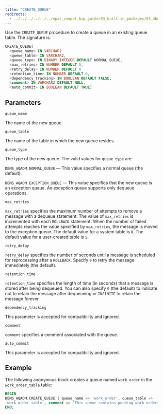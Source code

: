 ```yaml
---
title: "CREATE_QUEUE"
redirects:
  - ../../../../../../epas_compat_bip_guide/03_built-in_packages/03_dbms_aqadm/03_create_queue #generated for docs/epas/reorg-role-use-case-mode
---
```


Use the `CREATE_QUEUE` procedure to create a queue in an existing queue table. The signature is:

```sql
CREATE_QUEUE(
  <queue_name> IN VARCHAR2
  <queue_table> IN VARCHAR2,
  <queue_type> IN BINARY_INTEGER DEFAULT NORMAL_QUEUE,
  <max_retries> IN NUMBER DEFAULT 5,
  <retry_delay> IN NUMBER DEFAULT 0
  <retention_time> IN NUMBER DEFAULT 0,
  <dependency_tracking> IN BOOLEAN DEFAULT FALSE,
  <comment> IN VARCHAR2 DEFAULT NULL,
  <auto_commit> IN BOOLEAN DEFAULT TRUE)
```

## Parameters

`queue_name`

 The name of the new queue.

`queue_table`

 The name of the table in which the new queue resides.

`queue_type`

 The type of the new queue. The valid values for `queue_type` are:

 `DBMS_AQADM.NORMAL_QUEUE` &mdash; This value specifies a normal queue (the default).

 `DBMS_AQADM.EXCEPTION_QUEUE` &mdash; This value specifies that the new queue is an exception queue. An exception queue supports only dequeue operations.

`max_retries`

 `max_retries` specifies the maximum number of attempts to remove a message with a dequeue statement. The value of `max_retries` is incremented with each `ROLLBACK` statement. When the number of failed attempts reaches the value specified by `max_retries`, the message is moved to the exception queue. The default value for a system table is `0`. The default value for a user-created table is `5`.

`retry_delay`

 `retry_delay` specifies the number of seconds until a message is scheduled for reprocessing after a `ROLLBACK`. Specify `0` to retry the message immediately (the default).

`retention_time`

 `retention_time` specifies the length of time (in seconds) that a message is stored after being dequeued. You can also specify `0` (the default) to indicate not to retain the message after dequeueing or `INFINITE` to retain the message forever.

`dependency_tracking`

 This parameter is accepted for compatibility and ignored.

`comment`

 `comment` specifies a comment associated with the queue.

`auto_commit`

 This parameter is accepted for compatibility and ignored.

## Example

The following anonymous block creates a queue named `work_order` in the `work_order_table` table:

```sql
BEGIN
DBMS_AQADM.CREATE_QUEUE ( queue_name => 'work_order', queue_table =>
'work_order_table', comment => 'This queue contains pending work orders.');
END;
```
